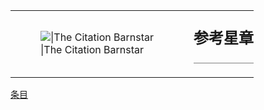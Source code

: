 {| style="border: {{{borderwidth|2px}}} solid {{{border|gray}}}; background-color: {{{color|#fdffe7}}};"
|rowspan="2" valign="top" | [[File:Citation_Barnstar_Hires.png|{{{size|100px}}}|The Citation Barnstar]]
|rowspan="2" |
|style="font-size: x-large; padding: 0; vertical-align: bottom; height: 1.1em; color: {{{textcolor|black}}}" | '''参考星章'''
|-
|style="vertical-align: top; border-top: 1px solid gray; color: {{{textcolor|black}}}" | {{{1}}}
|}<noinclude>
[[Category:维基星章模板|条目]]
</noinclude>